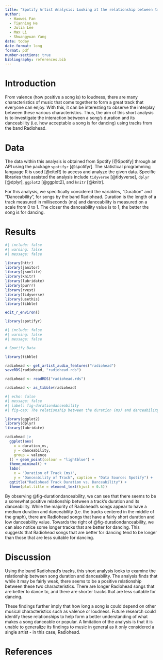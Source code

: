 ```yaml
---
title: "Spotify Artist Analysis: Looking at the relationship between track duration and danceability for Radiohead"
author: 
  - Haowei Fan
  - Tianning He
  - Julia Lee
  - Max Li
  - Shuangyuan Yang
date: today
date-format: long
format: pdf
number-sections: true
bibliography: references.bib
---
```


# Introduction

From valence (how positive a song is) to loudness, there are many characteristics of music that come together to form a great track that everyone can enjoy. With this, it can be interesting to observe the interplay between these various characteristics. Thus, the aim of this short analysis is to investigate the interaction between a song's duration and its danceability (i.e. how acceptable a song is for dancing) using tracks from the band Radiohead. 

# Data

The data within this analysis is obtained from Spotify [@Spotify] through an API using the package `spotifyr` [@spotifyr]. The statistical programming language R is used [@citeR] to access and analyze the given data. Specific libraries that assisted the analysis include `tidyverse` [@tidyverse], `dplyr` [@dplyr], `ggplot2` [@ggplot2], and `knitr` [@knitr]. 

For this analysis, we specifically considered the variables, "Duration" and "Danceability", for songs by the band Radiohead. Duration is the length of a track measured in milliseconds (ms) and danceability is measured on a scale from 0 to 1. The closer the danceability value is to 1, the better the song is for dancing. 

\newpage

# Results

```r
#| include: false
#| warning: false
#| message: false

library(httr)
library(janitor)
library(jsonlite)
library(knitr)
library(lubridate)
library(purrr)
library(rvest)
library(tidyverse)
library(usethis)
library(tibble)

edit_r_environ()

library(spotifyr)
```

```r
#| include: false
#| warning: false
#| message: false

# Spotify Data

library(tibble)

radiohead <- get_artist_audio_features("radiohead")
saveRDS(radiohead, "radiohead.rds")

radiohead <- readRDS("radiohead.rds")

radiohead <- as_tibble(radiohead)
```

```r
#| echo: false 
#| message: false
#| label: fig-durationdanceability
#| fig-cap: The relationship between the duration (ms) and danceability of Radiohead's tracks.

library(ggplot2)
library(dplyr)
library(lubridate)

radiohead |>
  ggplot(aes(
    x = duration_ms,
    y = danceability,
    group = valence
  )) + geom_point(colour = "lightblue") +
  theme_minimal() +
  labs(
    x = "Duration of Track (ms)",
    y = "Danceability of Track", caption = "Data Source: Spotify") +
  ggtitle("Radiohead Track Duration vs. Danceability") + 
  theme(plot.title = element_text(hjust = 0.5)) 
```

By observing @fig-durationdanceability, we can see that there seems to be a somewhat positive relationship between a track's duration and its danceability. While the majority of Radiohead's songs appear to have a medium duration and danceability (i.e. the tracks centered in the middle of the graph), there are Radiohead songs that have a fairly short duration and low danceability value. Towards the right of @fig-durationdanceability, we can also notice some longer tracks that are better for dancing. This suggests that Radiohead songs that are better for dancing tend to be longer than those that are less suitable for dancing.  

# Discussion 

Using the band Radiohead's tracks, this short analysis looks to examine the relationship between song duration and danceability. The analysis finds that while it may be fairly weak, there seems to be a positive relationship between these two characteristics. There are longer Radiohead songs that are better to dance to, and there are shorter tracks that are less suitable for dancing. 

These findings further imply that how long a song is could depend on other musical characteristics such as valence or loudness. Future research could identify these relationships to help form a better understanding of what makes a song danceable or popular. A limitation of the analysis is that it is unable to generalize its findings to music in general as it only considered a single artist - in this case, Radiohead. 

\newpage


# References

